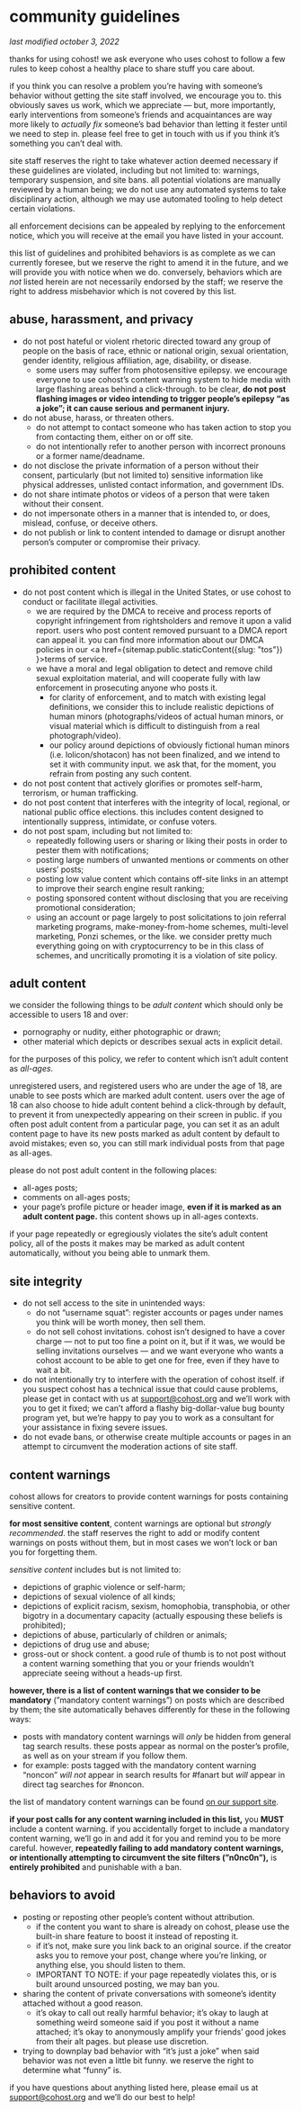 
<Helmet title="community guidelines" />

# community guidelines

_last modified october 3, 2022_

thanks for using cohost! we ask everyone who uses cohost to follow a few rules
to keep cohost a healthy place to share stuff you care about.

if you think you can resolve a problem you’re having with someone’s behavior
without getting the site staff involved, we encourage you to. this obviously
saves us work, which we appreciate — but, more importantly, early interventions
from someone’s friends and acquaintances are way more likely to _actually fix_
someone’s bad behavior than letting it fester until we need to step in. please
feel free to get in touch with us if you think it’s something you can’t deal
with.

site staff reserves the right to take whatever action deemed necessary if these
guidelines are violated, including but not limited to: warnings, temporary
suspension, and site bans. all potential violations are manually reviewed by a
human being; we do not use any automated systems to take disciplinary action,
although we may use automated tooling to help detect certain violations.

all enforcement decisions can be appealed by replying to the enforcement notice,
which you will receive at the email you have listed in your account.

this list of guidelines and prohibited behaviors is as complete as we can
currently foresee, but we reserve the right to amend it in the future, and we
will provide you with notice when we do. conversely, behaviors which are _not_
listed herein are not necessarily endorsed by the staff; we reserve the right to
address misbehavior which is not covered by this list.

## abuse, harassment, and privacy

- do not post hateful or violent rhetoric directed toward any group of people
  on the basis of race, ethnic or national origin, sexual orientation, gender
  identity, religious affiliation, age, disability, or disease.
  - some users may suffer from photosensitive epilepsy. we encourage
    everyone to use cohost’s content warning system to hide media with large
    flashing areas behind a click-through. to be clear, **do not post
    flashing images or video intending to trigger people’s epilepsy “as a
    joke”; it can cause serious and permanent injury.**
- do not abuse, harass, or threaten others.
  - do not attempt to contact someone who has taken action to stop you from
    contacting them, either on or off site.
  - do not intentionally refer to another person with incorrect pronouns or
    a former name/deadname.
- do not disclose the private information of a person without their consent,
  particularly (but not limited to) sensitive information like physical
  addresses, unlisted contact information, and government IDs.
- do not share intimate photos or videos of a person that were taken without
  their consent.
- do not impersonate others in a manner that is intended to, or does, mislead,
  confuse, or deceive others.
- do not publish or link to content intended to damage or disrupt another
  person’s computer or compromise their privacy.

## prohibited content

- do not post content which is illegal in the United States, or use cohost to
  conduct or facilitate illegal activities.
  - we are required by the DMCA to receive and process reports of copyright
    infringement from rightsholders and remove it upon a valid report. users
    who post content removed pursuant to a DMCA report can appeal it. you
    can find more information about our DMCA policies in our <a
    href={sitemap.public.staticContent({slug: "tos"}) }>terms of
    service.</a>
  - we have a moral and legal obligation to detect and remove child sexual
    exploitation material, and will cooperate fully with law enforcement in
    prosecuting anyone who posts it.
    - for clarity of enforcement, and to match with existing legal
      definitions, we consider this to include realistic depictions of
      human minors (photographs/videos of actual human minors, or visual
      material which is difficult to distinguish from a real
      photograph/video).
    - our policy around depictions of obviously fictional human minors
      (i.e. lolicon/shotacon) has not been finalized, and we intend to set
      it with community input. we ask that, for the moment, you refrain
      from posting any such content.
- do not post content that actively glorifies or promotes self-harm,
  terrorism, or human trafficking.
- do not post content that interferes with the integrity of local, regional,
  or national public office elections. this includes content designed to
  intentionally suppress, intimidate, or confuse voters.
- do not post spam, including but not limited to:
  - repeatedly following users or sharing or liking their posts in order to
    pester them with notifications;
  - posting large numbers of unwanted mentions or comments on other users’
    posts;
  - posting low value content which contains off-site links in an attempt to
    improve their search engine result ranking;
  - posting sponsored content without disclosing that you are receiving
    promotional consideration;
  - using an account or page largely to post solicitations to join referral
    marketing programs, make-money-from-home schemes, multi-level marketing,
    Ponzi schemes, or the like. we consider pretty much everything going on
    with cryptocurrency to be in this class of schemes, and uncritically
    promoting it is a violation of site policy.

## adult content

we consider the following things to be _adult content_ which should only be
accessible to users 18 and over:

- pornography or nudity, either photographic or drawn;
- other material which depicts or describes sexual acts in explicit detail.

for the purposes of this policy, we refer to content which isn’t adult content
as _all-ages._

unregistered users, and registered users who are under the age of 18, are unable
to see posts which are marked adult content. users over the age of 18 can also
choose to hide adult content behind a click-through by default, to prevent it
from unexpectedly appearing on their screen in public. if you often post adult
content from a particular page, you can set it as an adult content page to have
its new posts marked as adult content by default to avoid mistakes; even so, you
can still mark individual posts from that page as all-ages.

please do not post adult content in the following places:

- all-ages posts;
- comments on all-ages posts;
- your page’s profile picture or header image, **even if it is marked as an
  adult content page.** this content shows up in all-ages contexts.

if your page repeatedly or egregiously violates the site’s adult content policy,
all of the posts it makes may be marked as adult content automatically, without
you being able to unmark them.

## site integrity

- do not sell access to the site in unintended ways:
  - do not “username squat”: register accounts or pages under names you
    think will be worth money, then sell them.
  - do not sell cohost invitations. cohost isn’t designed to have a cover
    charge — not to put too fine a point on it, but if it was, we would be
    selling invitations ourselves — and we want everyone who wants a cohost
    account to be able to get one for free, even if they have to wait a bit.
- do not intentionally try to interfere with the operation of cohost itself.
  if you suspect cohost has a technical issue that could cause problems,
  please get in contact with us at support@cohost.org and we’ll work with you
  to get it fixed; we can’t afford a flashy big-dollar-value bug bounty
  program yet, but we’re happy to pay you to work as a consultant for your
  assistance in fixing severe issues.
- do not evade bans, or otherwise create multiple accounts or pages in an
  attempt to circumvent the moderation actions of site staff.

## content warnings

cohost allows for creators to provide content warnings for posts containing
sensitive content.

**for most sensitive content**, content warnings are optional but _strongly
recommended_. the staff reserves the right to add or modify content warnings on
posts without them, but in most cases we won’t lock or ban you for forgetting
them.

_sensitive content_ includes but is not limited to:

- depictions of graphic violence or self-harm;
- depictions of sexual violence of all kinds;
- depictions of explicit racism, sexism, homophobia, transphobia, or other
  bigotry in a documentary capacity (actually espousing these beliefs is
  prohibited);
- depictions of abuse, particularly of children or animals;
- depictions of drug use and abuse;
- gross-out or shock content. a good rule of thumb is to not post without a
  content warning something that you or your friends wouldn’t appreciate
  seeing without a heads-up first.

**however, there is a list of content warnings that we consider to be
mandatory** (”mandatory content warnings”) on posts which are described by them;
the site automatically behaves differently for these in the following ways:

- posts with mandatory content warnings will _only_ be hidden from general tag
  search results. these posts appear as normal on the poster’s profile, as
  well as on your stream if you follow them.
- for example: posts tagged with the mandatory content warning “noncon” _will
  not_ appear in search results for #fanart but _will_ appear in direct tag
  searches for #noncon.

the list of mandatory content warnings can be found
[on our support site](https://help.antisoftware.club/support/solutions/articles/62000226150-mandatory-content-warnings).

**if your post calls for any content warning included in this list,** you
**MUST** include a content warning. if you accidentally forget to include a
mandatory content warning, we’ll go in and add it for you and remind you to be
more careful. however, **repeatedly failing to add mandatory content warnings,
or intentionally attempting to circumvent the site filters (”n0nc0n”),** is
**entirely prohibited** and punishable with a ban.

## behaviors to avoid

- posting or reposting other people’s content without attribution.
  - if the content you want to share is already on cohost, please use the
    built-in share feature to boost it instead of reposting it.
  - if it’s not, make sure you link back to an original source. if the
    creator asks you to remove your post, change where you’re linking, or
    anything else, you should listen to them.
  - IMPORTANT TO NOTE: if your page repeatedly violates this, or is built
    around unsourced posting, we may ban you.
- sharing the content of private conversations with someone’s identity
  attached without a good reason.
  - it’s okay to call out really harmful behavior; it’s okay to laugh at
    something weird someone said if you post it without a name attached;
    it’s okay to anonymously amplify your friends’ good jokes from their alt
    pages. but please use discretion.
- trying to downplay bad behavior with “it’s just a joke” when said behavior
  was not even a little bit funny. we reserve the right to determine what
  “funny” is.

if you have questions about anything listed here, please email us at
support@cohost.org and we’ll do our best to help!
